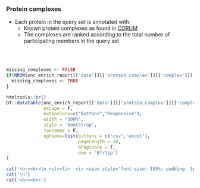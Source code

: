 ### Protein complexes

* Each protein in the query set is annotated with:
   * Known protein complexes as found in [CORUM](https://mips.helmholtz-muenchen.de/corum/)
   * The complexes are ranked according to the total number of participating members in the query set
   
<br><br>

```r
missing_complexes <- FALSE
if(NROW(onc_enrich_report[['data']][['protein_complex']][['complex']]) == 0){
  missing_complexes <- TRUE
}
```

```r

htmltools::br()
DT::datatable(onc_enrich_report[['data']][['protein_complex']][['complex']], 
              escape = F, 
              extensions=c("Buttons","Responsive"), 
              width = "100%",
              style = 'bootstrap',
              rownames = F,
              options=list(buttons = c('csv','excel'),
                           pageLength = 10,
                           bPaginate = T,
                           dom = 'Bfrtip') 
)


```


```r

cat('<br><br>\n <ul><li>  <i> <span style="font-size: 105%; padding: 3px; background-color:#989898; color:white">&nbsp;&nbsp;<b>NO GENES</b> in the query set associate with protein complexes from the CORUM database.&nbsp;&nbsp; </span></i></li></ul>',sep='\n')
cat('\n')
cat('<br><br>')

```


<br><br>
